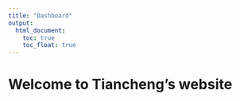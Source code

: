 ```yaml
---
title: "Dashboard"
output: 
  html_document:
    toc: true
    toc_float: true
---
```


# Welcome to Tiancheng's website
